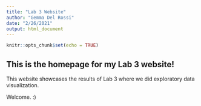 ```yaml
---
title: "Lab 3 Website"
author: "Gemma Del Rossi"
date: "2/26/2021"
output: html_document
---
```


```r
knitr::opts_chunk$set(echo = TRUE)
```

## This is the homepage for my Lab 3 website!

This website showcases the results of Lab 3 where we did exploratory data visualization. 

Welcome. :)